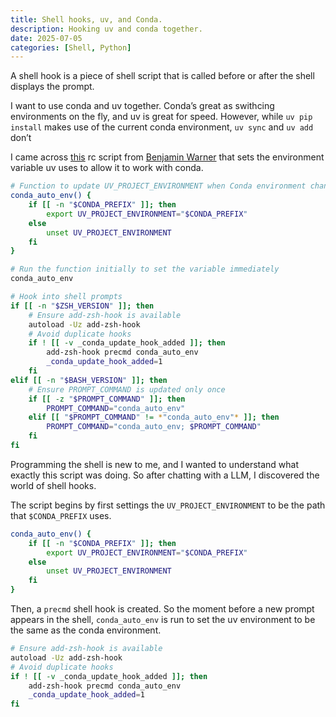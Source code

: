 ```yaml
---
title: Shell hooks, uv, and Conda.
description: Hooking uv and conda together.
date: 2025-07-05
categories: [Shell, Python]
---
```


A shell hook is a piece of shell script that is called before or after the shell displays the prompt.

I want to use conda and uv together. Conda's great as swithcing environments on the fly, and uv is great for speed. However, while `uv pip install` makes use of the current conda environment, `uv sync` and `uv add` don't

I came across [this](https://github.com/warner-benjamin/uv-conda) rc script from [Benjamin Warner](https://benjaminwarner.dev/) that sets the environment variable uv uses to allow it to work with conda.

```bash
# Function to update UV_PROJECT_ENVIRONMENT when Conda environment changes
conda_auto_env() {
    if [[ -n "$CONDA_PREFIX" ]]; then
        export UV_PROJECT_ENVIRONMENT="$CONDA_PREFIX"
    else
        unset UV_PROJECT_ENVIRONMENT
    fi
}

# Run the function initially to set the variable immediately
conda_auto_env

# Hook into shell prompts
if [[ -n "$ZSH_VERSION" ]]; then
    # Ensure add-zsh-hook is available
    autoload -Uz add-zsh-hook
    # Avoid duplicate hooks
    if ! [[ -v _conda_update_hook_added ]]; then
        add-zsh-hook precmd conda_auto_env
        _conda_update_hook_added=1
    fi
elif [[ -n "$BASH_VERSION" ]]; then
    # Ensure PROMPT_COMMAND is updated only once
    if [[ -z "$PROMPT_COMMAND" ]]; then
        PROMPT_COMMAND="conda_auto_env"
    elif [[ "$PROMPT_COMMAND" != *"conda_auto_env"* ]]; then
        PROMPT_COMMAND="conda_auto_env; $PROMPT_COMMAND"
    fi
fi
```

Programming the shell is new to me, and I wanted to understand what exactly this script was doing. So after chatting with a LLM, I discovered the world of shell hooks.

The script begins by first settings the `UV_PROJECT_ENVIRONMENT` to be the path that `$CONDA_PREFIX` uses.

```bash
conda_auto_env() {
    if [[ -n "$CONDA_PREFIX" ]]; then
        export UV_PROJECT_ENVIRONMENT="$CONDA_PREFIX"
    else
        unset UV_PROJECT_ENVIRONMENT
    fi
}
```

Then, a `precmd` shell hook is created. So the moment before a new prompt appears in the shell, `conda_auto_env` is run to set the uv environment to be the same as the conda environment. 

```bash
# Ensure add-zsh-hook is available
autoload -Uz add-zsh-hook
# Avoid duplicate hooks
if ! [[ -v _conda_update_hook_added ]]; then
    add-zsh-hook precmd conda_auto_env
    _conda_update_hook_added=1
fi
```
